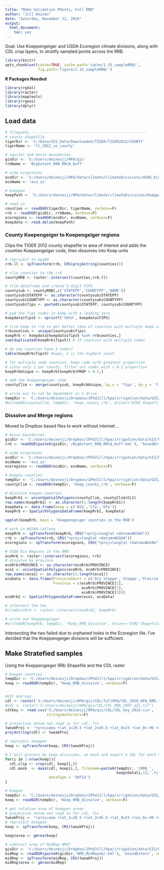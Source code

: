 ```yaml
---
title: "Make Validation POints, Full RRB"
author: "Jill Deines"
date: "Saturday, November 12, 2016"
output: 
  html_document:
    toc: yes
---
```


Goal: Use Koeppengeiger and USDA Ecoregion climate divisions, along with CDL crop layers, to stratify sampled points across the RRB.


```r
library(knitr)
opts_chunk$set(cache=TRUE, cache.path='cache/1.15_sampleRRB/',
               fig.path='figure/1.15_sampleRRB/')
```

**R Packages Needed**

```r
library(rgdal)
library(raster)
library(maptools)
library(rgeos)
library(dplyr)
```

## Load data

```r
# filepaths -----------------------------------------------------
# county shapefile
tigerDir <- 'S:/Data/GIS_Data/Downloaded/TIGER/TIGER2012/COUNTY'
tigerName <- 'tl_2012_us_county'

# aquifer and basin boundaries
gisDir <- 'S:/Users/deinesji/HPA/gis'
rrbName <- 'BigExtent_RRB_RRCA_buff'

# usda ecogreions
ecoDir <- 'S:/Users/deinesji/HPA/data/climate/climateDivisions/USDA_Ecoregions'
ecoName <- 'eco_us'

# koeppen
koepPath <- 'S:/Users/deinesji/HPA/data/climate/climateDivisions/Koeppengeiger/KoeppenGeiger_UScounty.txt'

# read in
counties <- readOGR(tigerDir, tigerName, verbose=F)
rrb <- readOGR(gisDir, rrbName, verbose=F)
ecoregions <- readOGR(ecoDir, ecoName, verbose=F)
koepdata <- read.delim(koepPath)
```


### County Koepengeiger to Koepengeiger regions
Clips the TIGER 2012 county shapefile to area of interest and adds the counties Koeppengeiger code, then dissolves into Koep units

```r
# reproject to wgs84
rrb.ll <- spTransform(rrb, CRS(proj4string(counties)))

# clip counties to the rrb
countyRRB <- raster::intersect(counties,rrb.ll)

# trim dataframe and create 5-digit FIPS
countysub <- countyRRB[,c('STATEFP','COUNTYFP','NAME')]
countysub$STATEFP <- as.character(countysub$STATEFP)
countysub$COUNTYFP <- as.character(countysub$COUNTYFP)
countysub$fips <- paste0(countysub$STATEFP, countysub$COUNTYFP)

# pad the fips codes in koep with a leading zero 
koepdata$fips5 <- sprintf('%05d', koepdata$FIPS)

# trim koep to rrb to get better idea of counties with multiple koep codes
rrbcounties <- unique(countysub$fips)
koepRrb <- koepdata[koepdata$fips5 %in% rrbcounties,]
sum(duplicated(koepRrb$fips5)) # 25 counties with multiple codes

# do any counties have 3 codes?
table(koepRrb$fips5) #nope, 2 is the highest count

# for multiple code counties, keep code with greatest proportion
# since only 2 per county, filter out codes with < 0.5 proportion
koepRrbUnique <- koepRrb[koepRrb$PROP > 0.5,]

# add the koeppengeiger code
countyClim <- merge(countysub, koepRrbUnique, by.x = 'fips', by.y = 'fips5', all.x = T)

# write out to not be dependent on S drive
tempDir <- 'C:/Users/deinesji/Dropbox/1PhdJill/hpa/irrigation/data/GIS/validation/1.15_makeRrbPoints_workspace'
#writeOGR(countyClim, tempDir, 'Koep_county_rrb', driver='ESRI Shapefile')
```

### Dissolve and Merge regions
Moved to Dropbox based files to work without internet...

```r
# basin boundaries
gisDir <- 'C:/Users/deinesji/Dropbox/1PhdJill/hpa/irrigation/data/GIS/kml'
rrb <- readOGR(paste0(gisDir,'/BigExtent_RRB_RRCA_buff.kml'), 'boundExtent', verbose=F)

# usda ecogreions
ecoDir <- 'C:/Users/deinesji/Dropbox/1PhdJill/hpa/irrigation/data/GIS/helper/USDA_Ecoregions'
ecoName <- 'eco_us'
ecoregions <- readOGR(ecoDir, ecoName, verbose=F)

# Koepen counties
tempDir <- 'C:/Users/deinesji/Dropbox/1PhdJill/hpa/irrigation/data/GIS/validation/1.15_makeRrbPoints_workspace'
countyClim <- readOGR(tempDir, 'Koep_county_rrb', verbose=F)

# Dissolve koepen counties
koepRrb1 <- unionSpatialPolygons(countyClim, countyClim$CLS)
row.names(koepRrb1) <- as.character(1:length(koepRrb1))
koepData <- data.frame(koep = c('BSk','Cfa','Dfa'))
koepRrb <- SpatialPolygonsDataFrame(koepRrb1, koepData)

spplot(koepRrb, main = 'Koeppengeiger counties in the RRB')

# work in WGS84 latlong
koepRrb <- spTransform(koepRrb, CRS("+proj=longlat +datum=WGS84"))
rrb <- spTransform(rrb, CRS("+proj=longlat +datum=WGS84"))
ecoregions <- spTransform(ecoregions, CRS("+proj=longlat +datum=WGS84"))

# USDA Eco Regions in the RRB
ecoRrb <- raster::intersect(ecoregions, rrb)
# dissolve by province
ecoRrb$PROVINCE <- as.character(ecoRrb$PROVINCE)
eco1 <- unionSpatialPolygons(ecoRrb, ecoRrb$PROVINCE)
row.names(eco1) <- as.character(1:length(eco1))
ecoData <- data.frame(ProvinceShort = c('Dry Steppe','Steppe','Prairie'),
                      Province = c(ecoRrb$PROVINCE[2],
                                   ecoRrb$PROVINCE[1],
                                   ecoRrb$PROVINCE[5]))
ecoRrb2 <- SpatialPolygonsDataFrame(eco1, ecoData)

# intersect the two
#climDivsRrb <- raster::intersect(ecoRrb2, koepRrb)

# write out Koeppengieger
#writeOGR(koepRrb, tempDir, "Koep_RRB_dissolve", driver='ESRI Shapefile')
```

Intersecting the two failed due to orphaned holes in the Ecoregion file. I've decided that the Koeppengeiger divisions will be sufficient.

## Make Stratefied samples
Using the Koeppengieger RRb Shapefile and the CDL raster

```r
# Koepen counties
tempDir <- 'C:/Users/deinesji/Dropbox/1PhdJill/hpa/irrigation/data/GIS/validation/1.15_makeRrbPoints_workspace'
koep <- readOGR(tempDir, 'Koep_RRB_dissolve', verbose=F)


#cdl and key
cdl <- raster('S:/Users/deinesji/HPA/gis/CDL/fullHPA/CDL_2010_HPA_RRB.tif')
#cdl <- raster('S:/Users/deinesji/HPA/gis/CDL/CDL_RRB_2007_adj.tif')
cdlKey <- read.csv('S:/Users/deinesji/HPA/gis/CDL/CDL_key_2014.csv', 
                   stringsAsFactors=F)

# projection datum not read in for cdl, fix 
tweakProj <- "+proj=aea +lat_1=29.5 +lat_2=45.5 +lat_0=23 +lon_0=-96 +x_0=0 +y_0=0 +datum=NAD83 +units=m +no_defs +ellps=GRS80 +towgs84=0,0,0"
proj4string(cdl) <- tweakProj

# reproject koeppen
koep <- spTransform(koep, CRS(tweakProj))

# I will process by koep divisions, so mask and export a CDL for each division
for(i in 1:nrow(koep)){
  cdl.clip <- crop(cdl, koep[i,])
  cdl.mask  <- mask(cdl, koep[i,], filename=paste0(tempDir, '/RRB_',
                                                   koep@data[i,1],'.tif'),
                    dataType = 'INT1U')
}
```


```r
# Koepen 
tempDir <- 'C:/Users/deinesji/Dropbox/1PhdJill/hpa/irrigation/data/GIS/validation/1.15_makeRrbPoints_workspace'
koep <- readOGR(tempDir, 'Koep_RRB_dissolve', verbose=F)

# get relative area of koeppen areas
# projection datum not read in for cdl, fix 
tweakProj <- "+proj=aea +lat_1=29.5 +lat_2=45.5 +lat_0=23 +lon_0=-96 +x_0=0 +y_0=0 +datum=NAD83 +units=m +no_defs +ellps=GRS80 +towgs84=0,0,0"
# reproject koeppen
koep <- spTransform(koep, CRS(tweakProj))

koep$area <- gArea(koep)

# subtract area of MidRep NRD?
gisDir <- 'C:/Users/deinesji/Dropbox/1PhdJill/hpa/irrigation/data/GIS/kml'
midRep <- readOGR(paste0(gisDir,'NRD_MidRepub/.kml'), 'boundExtent', verbose=F)
midRep <- spTransform(midRep, CRS(tweakProj))
midRep$area <- gArea(midRep)

```

